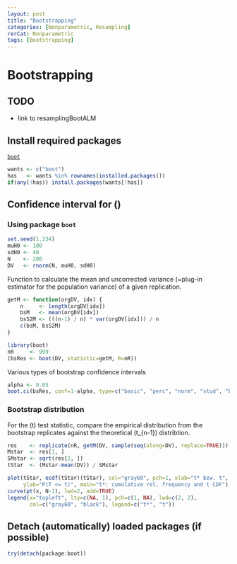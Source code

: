 ```yaml
---
layout: post
title: "Bootstrapping"
categories: [Nonparametric, Resampling]
rerCat: Nonparametric
tags: [Bootstrapping]
---
```


Bootstrapping
=========================

TODO
-------------------------

 - link to resamplingBootALM

Install required packages
-------------------------

[`boot`](http://cran.r-project.org/package=boot)

```r
wants <- c("boot")
has   <- wants %in% rownames(installed.packages())
if(any(!has)) install.packages(wants[!has])
```

Confidence interval for \(\mu\)
-------------------------

### Using package `boot`
    
```r
set.seed(1.234)
muH0 <- 100
sdH0 <- 40
N    <- 200
DV   <- rnorm(N, muH0, sdH0)
```

Function to calculate the mean and uncorrected variance (=plug-in estimator for the population variance) of a given replication.

```r
getM <- function(orgDV, idx) {
    n     <- length(orgDV[idx])
    bsM   <- mean(orgDV[idx])
    bsS2M <- (((n-1) / n) * var(orgDV[idx])) / n
    c(bsM, bsS2M)
}

library(boot)
nR     <- 999
(bsRes <- boot(DV, statistic=getM, R=nR))
```

Various types of bootstrap confidence intervals

```r
alpha <- 0.05
boot.ci(bsRes, conf=1-alpha, type=c("basic", "perc", "norm", "stud", "bca"))
```

### Bootstrap distribution

For the \(t\) test statistic, compare the empirical distribution from the bootstrap replicates against the theoretical \(t_{n-1}\) distribtion.

```r
res    <- replicate(nR, getM(DV, sample(seq(along=DV), replace=TRUE)))
Mstar  <- res[1, ]
SMstar <- sqrt(res[2, ])
tStar  <- (Mstar-mean(DV)) / SMstar
```

```r
plot(tStar, ecdf(tStar)(tStar), col="gray60", pch=1, xlab="t* bzw. t",
     ylab="P(T <= t)", main="t*: cumulative rel. frequency and t CDF")
curve(pt(x, N-1), lwd=2, add=TRUE)
legend(x="topleft", lty=c(NA, 1), pch=c(1, NA), lwd=c(2, 2),
       col=c("gray60", "black"), legend=c("t*", "t"))
```

Detach (automatically) loaded packages (if possible)
-------------------------

```r
try(detach(package:boot))
```

